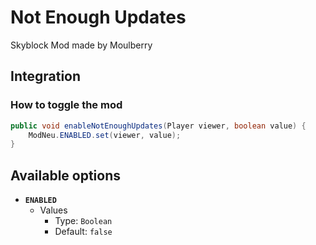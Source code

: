 # Not Enough Updates

Skyblock Mod made by Moulberry

## Integration

### How to toggle the mod

```java
public void enableNotEnoughUpdates(Player viewer, boolean value) {
    ModNeu.ENABLED.set(viewer, value);
}
```

## Available options

- __`ENABLED`__
    - Values
        - Type: `Boolean`
        - Default: `false`

